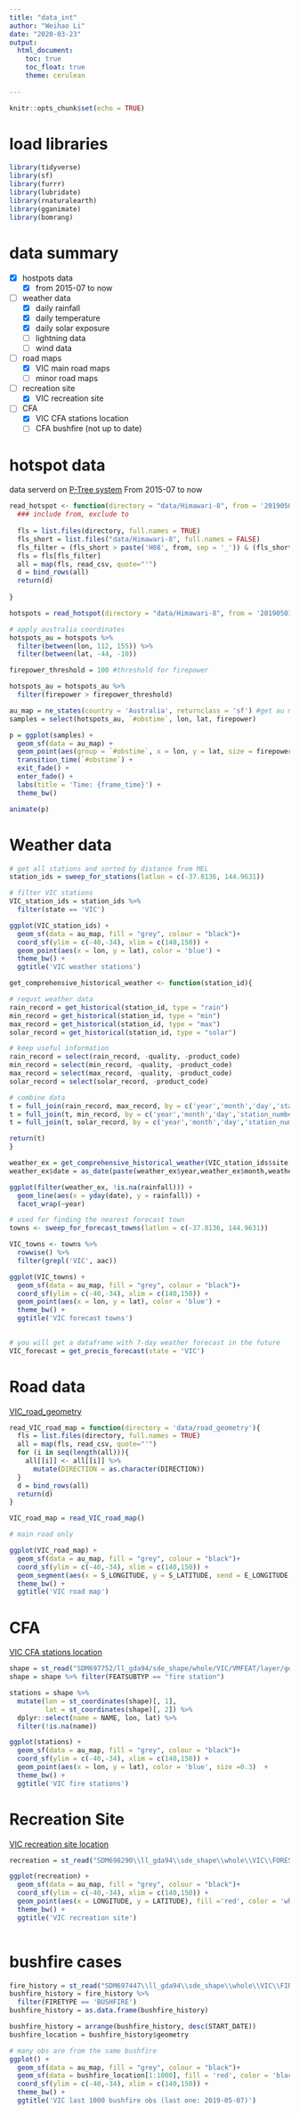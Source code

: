 ---
title: "data_int"
author: "Weihao Li"
date: "2020-03-23"
output:
  html_document:
    toc: true
    toc_float: true
    theme: cerulean
  
---

```{r setup, include=FALSE}
knitr::opts_chunk$set(echo = TRUE)
```

# load libraries

```{r 'load_packages', warning = FALSE, message = FALSE}
library(tidyverse)
library(sf)
library(furrr)
library(lubridate)
library(rnaturalearth)
library(gganimate)
library(bomrang)
```

# data summary

- [x] hostpots data 
    - [x] from 2015-07 to now
- [ ] weather data
    - [x] daily rainfall
    - [x] daily temperature
    - [x] daily solar exposure
    - [ ] lightning data
    - [ ] wind data
- [ ] road maps
    - [x] VIC main road maps
    - [ ] minor road maps
- [ ] recreation site
    - [x] VIC recreation site
- [ ] CFA
    - [x] VIC CFA stations location
    - [ ] CFA bushfire (not up to date)


# hotspot data

data serverd on [P-Tree system](ftp://ftp.ptree.jaxa.jp/pub/himawari/L3/WLF/bet)
From 2015-07 to now

```{r 'define_read_hotspot'}
read_hotspot <- function(directory = "data/Himawari-8", from = '20190501', to = '20190701'){
  ### include from, exclude to
  
  fls = list.files(directory, full.names = TRUE)
  fls_short = list.files("data/Himawari-8", full.names = FALSE)
  fls_filter = (fls_short > paste('H08', from, sep = '_')) & (fls_short < paste('H08', to, sep = '_'))
  fls = fls[fls_filter]
  all = map(fls, read_csv, quote="'")
  d = bind_rows(all)
  return(d)
  
}
```

```{r 'read_hotspots', warning = FALSE, message = FALSE}
hotspots = read_hotspot(directory = "data/Himawari-8", from = '20190501', to = '20190701')
```

```{r 'get_au_hotspots'}
# apply australia coordinates 
hotspots_au = hotspots %>%
  filter(between(lon, 112, 155)) %>% 
  filter(between(lat, -44, -10))

```

```{r 'fire_power_filter'}

firepower_threshold = 100 #threshold for firepower

hotspots_au = hotspots_au %>%
  filter(firepower > firepower_threshold)

```

```{r 'hotspots_example'}

au_map = ne_states(country = 'Australia', returnclass = 'sf') #get au map
samples = select(hotspots_au, `#obstime`, lon, lat, firepower)

p = ggplot(samples) +
  geom_sf(data = au_map) +
  geom_point(aes(group = `#obstime`, x = lon, y = lat, size = firepower), color = 'red', alpha = 0.2) + 
  transition_time(`#obstime`) +
  exit_fade() +
  enter_fade() +
  labs(title = 'Time: {frame_time}') +
  theme_bw()

animate(p)

```

# Weather data

```{r 'get_stations_ids'}
# get all stations and sorted by distance from MEL
station_ids = sweep_for_stations(latlon = c(-37.8136, 144.9631))
```

```{r 'filter_VIC_stations'}
# filter VIC stations
VIC_station_ids = station_ids %>%
  filter(state == 'VIC')
```

```{r 'plot_stations_in_map'}
ggplot(VIC_station_ids) +
  geom_sf(data = au_map, fill = "grey", colour = "black")+
  coord_sf(ylim = c(-40,-34), xlim = c(140,150)) +
  geom_point(aes(x = lon, y = lat), color = 'blue') +
  theme_bw() +
  ggtitle('VIC weather stations')
```

```{r 'define_get_historical_weather'}

get_comprehensive_historical_weather <- function(station_id){

# requst weather data
rain_record = get_historical(station_id, type = "rain")
min_record = get_historical(station_id, type = "min")
max_record = get_historical(station_id, type = "max")
solar_record = get_historical(station_id, type = "solar")

# keep useful information
rain_record = select(rain_record, -quality, -product_code)
min_record = select(min_record, -quality, -product_code)
max_record = select(max_record, -quality, -product_code)
solar_record = select(solar_record, -product_code)

# combine data
t = full_join(rain_record, max_record, by = c('year','month','day','station_number'))
t = full_join(t, min_record, by = c('year','month','day','station_number'))
t = full_join(t, solar_record, by = c('year','month','day','station_number'))

return(t)
}


```

```{r 'get_historical_weather_example'}

weather_ex = get_comprehensive_historical_weather(VIC_station_ids$site[1])
weather_ex$date = as_date(paste(weather_ex$year,weather_ex$month,weather_ex$day,sep = '-'))
```

```{r 'show_weather_data'}
ggplot(filter(weather_ex, !is.na(rainfall))) +
  geom_line(aes(x = yday(date), y = rainfall)) +
  facet_wrap(~year)
```

```{r 'forecast_data'}
# used for finding the nearest forecast town
towns <- sweep_for_forecast_towns(latlon = c(-37.8136, 144.9631)) 
```

```{r 'towns_filter'}
VIC_towns <- towns %>%
  rowwise() %>%
  filter(grepl('VIC', aac))
```

```{r 'plot_forecast_towns'}
ggplot(VIC_towns) +
  geom_sf(data = au_map, fill = "grey", colour = "black")+
  coord_sf(ylim = c(-40,-34), xlim = c(140,150)) +
  geom_point(aes(x = lon, y = lat), color = 'blue') +
  theme_bw() +
  ggtitle('VIC forecast towns')
  
```

```{r 'get_forecast_data'}
# you will get a dataframe with 7-day weather forecast in the future
VIC_forecast = get_precis_forecast(state = 'VIC')
```


# Road data

[VIC_road_geometry](https://discover.data.vic.gov.au/dataset/victorian-road-geometry)

```{r 'define_read_VIC_road_map'}
read_VIC_road_map = function(directory = 'data/road_geometry'){
  fls = list.files(directory, full.names = TRUE)
  all = map(fls, read_csv, quote="'")
  for (i in seq(length(all))){
    all[[i]] <- all[[i]] %>%
      mutate(DIRECTION = as.character(DIRECTION))
  }
  d = bind_rows(all)
  return(d)
}
```


```{r 'read_VIC_road_map', message=FALSE, warning=FALSE}
VIC_road_map = read_VIC_road_map()
```

```{r 'show_road_map'}
# main road only

ggplot(VIC_road_map) +
  geom_sf(data = au_map, fill = "grey", colour = "black")+
  coord_sf(ylim = c(-40,-34), xlim = c(140,150)) +
  geom_segment(aes(x = S_LONGITUDE, y = S_LATITUDE, xend = E_LONGITUDE, yend = E_LATITUDE), color = 'blue') +
  theme_bw() +
  ggtitle('VIC road map')
```

# CFA

[VIC CFA stations location](https://discover.data.vic.gov.au/dataset/cfa-fire-station-vmfeat-geomark_point)

```{r 'read_cfa_position_map'}
shape = st_read("SDM697752/ll_gda94/sde_shape/whole/VIC/VMFEAT/layer/geomark_point.shp")
shape = shape %>% filter(FEATSUBTYP == "fire station")
```

```{r 'extract_stations_coordinates'}
stations = shape %>% 
  mutate(lon = st_coordinates(shape)[, 1],
         lat = st_coordinates(shape)[, 2]) %>%
  dplyr::select(name = NAME, lon, lat) %>%
  filter(!is.na(name))

```


```{r 'show_fire_stations_map'}
ggplot(stations) +
  geom_sf(data = au_map, fill = "grey", colour = "black")+
  coord_sf(ylim = c(-40,-34), xlim = c(140,150)) +
  geom_point(aes(x = lon, y = lat), color = 'blue', size =0.3)  +
  theme_bw() +
  ggtitle('VIC fire stations')
```

# Recreation Site

[VIC recreation site location](https://discover.data.vic.gov.au/dataset/recreation-sites)

```{r 'read_recreation_site_data'}
recreation = st_read("SDM698290\\ll_gda94\\sde_shape\\whole\\VIC\\FORESTS\\layer\\recweb_site.shp")

```

```{r 'show_recreation_map'}
ggplot(recreation) +
  geom_sf(data = au_map, fill = "grey", colour = "black")+
  coord_sf(ylim = c(-40,-34), xlim = c(140,150)) +
  geom_point(aes(x = LONGITUDE, y = LATITUDE), fill ='red', color = 'white', pch=21, alpha = 0.5, size = 3)+
  theme_bw() +
  ggtitle('VIC recreation site')
  
```

# bushfire cases

```{r 'read_fire_history'}
fire_history = st_read("SDM697447\\ll_gda94\\sde_shape\\whole\\VIC\\FIRE\\layer\\fire_history.shp")
bushfire_history = fire_history %>% 
  filter(FIRETYPE == 'BUSHFIRE')
bushfire_history = as.data.frame(bushfire_history)
```

```{r 'bushfire_data_processing'}
bushfire_history = arrange(bushfire_history, desc(START_DATE))
bushfire_location = bushfire_history$geometry
```

```{r 'show_fire_map'}
# many obs are from the same bushfire
ggplot() +
  geom_sf(data = au_map, fill = "grey", colour = "black")+
  geom_sf(data = bushfire_location[1:1000], fill = 'red', color = 'black') +
  coord_sf(ylim = c(-40,-34), xlim = c(140,150)) +
  theme_bw() +
  ggtitle('VIC last 1000 bushfire obs (last one: 2019-05-07)')
```



